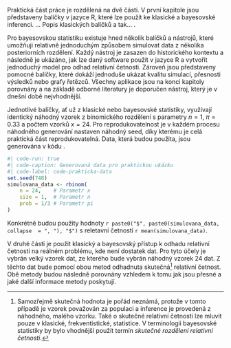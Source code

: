 Praktická část práce je rozdělená na dvě části. V první kapitole jsou 
představeny balíčky v jazyce R, které lze použít ke klasické a bayesovské 
inferenci. ... Popis klasických balíčků a tak... .

Pro bayesovskou statistiku
existuje hned několik balíčků a nástrojů, které umožňuji relativně jednoduchým
způsobem simulovat data z několika posteriorních rozdělení. Každý nástroj je zasazen do 
historického kontextu a následně je ukázáno, jak lze daný software použít v 
jazyce R a vytvořit jednoduchý model pro odhad relativní četnosti. Zároveň
jsou představeny pomocné balíčky, které dokáží jednoduše ukázat kvalitu simulací,
přesnosti výsledků nebo grafy řetězců. Všechny aplikace jsou na konci kapitoly
porovnány a na základě odborné literatury je doporučen nástroj, který je v 
dnešní době nejvhodnější.

Jednotlivé balíčky, ať už z klasické nebo bayesovské statistiky, využívají
identický náhodný vzorek z binomického rozdělení 
\parencite[str. 130]{Marek2012_Pravdepodobnost}
s parametry $n = 1$, $\pi = 0.33$ a počtem vzorků $x = 24$. Pro reprodukovatelnost
je v každém procesu náhodného generování nastaven náhodný seed, díky kterému
je celá praktická část reprodukovatelná. Data, která budou použita, jsou 
generována v kódu \ref{code-prakticka-data}.

```{r }
#| code-run: true
#| code-caption: Generovaná data pro praktickou ukázku
#| code-label: code-prakticka-data
set.seed(748)
simulovana_data <- rbinom(
    n = 24,    # Parametr x
    size = 1,  # Parametr n
    prob = 1/3 # Parametr pi
)
```

Konkrétně budou použity hodnoty
`r paste0("$", paste0(simulovana_data, collapse  = ", "), "$")` s reletavní
četností `r mean(simulovana_data)`.

V druhé části je použit klasický a bayesovský přístup k odhadu relativní četnosti
na reálném problému, kde není dostatek dat. Pro tyto účely je vybrán velký 
vzorek dat, ze kterého bude vybrán náhodný vzorek 24 dat. Z těchto dat bude
pomocí obou metod odhadnuta skutečná[^pr-uvod-vzorek] relativní četnost. Obě
metody budou následně porovnány vzhledem k tomu jak jsou přesné a jaké další
informace metody poskytují.

[^pr-uvod-vzorek]: Samozřejmě skutečná hodnota je pořád neznámá, protože v tomto
případě je vzorek považován za populaci a inference je provedená z náhodného, 
malého vzorku. Také o skutečné relativní četnosti lze mluvit pouze v klasické,
frekventistické, statistice. V terminologii bayesovské statistiky by bylo 
vhodnější použít termín *skutečné rozdělení relativní četnosti*.